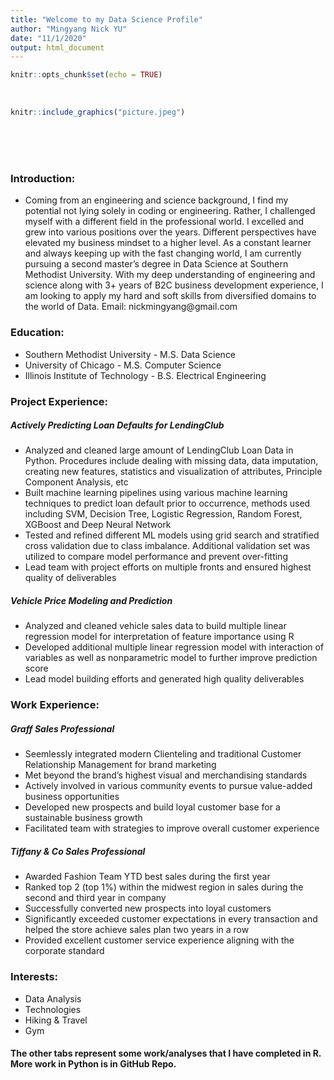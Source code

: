 ```yaml
---
title: "Welcome to my Data Science Profile"
author: "Mingyang Nick YU"
date: "11/1/2020"
output: html_document
---
```


```r
knitr::opts_chunk$set(echo = TRUE)
```

<br>
```r
knitr::include_graphics("picture.jpeg")
```
<br>
<br>
<br>
<h3>Introduction:</h3>
- Coming from an engineering and science background, I find my potential not lying solely in coding or engineering. Rather, I challenged myself with a different field in the professional world. I excelled and grew into various positions over the years. Different perspectives have elevated my business mindset to a higher level. As a constant learner and always keeping up with the fast changing world, I am currently pursuing a second master's degree in Data Science at Southern Methodist University. With my deep understanding of engineering and science along with 3+ years of B2C business development experience, I am looking to apply my hard and soft skills from diversified domains to the world of Data.
Email: nickmingyang@gmail.com


<h3>Education:</h3>
- Southern Methodist University - M.S. Data Science
- University of Chicago - M.S. Computer Science
- Illinois Institute of Technology - B.S. Electrical Engineering

<h3>Project Experience:</h3>
<h5>Actively Predicting Loan Defaults for LendingClub</h5>
- Analyzed and cleaned large amount of LendingClub Loan Data in Python. Procedures include dealing with missing data, data imputation, creating new features, statistics and visualization of attributes, Principle Component Analysis, etc
- Built machine learning pipelines using various machine learning techniques to predict loan default prior to occurrence, methods used including SVM, Decision Tree, Logistic Regression, Random Forest, XGBoost and Deep Neural Network
- Tested and refined different ML models using grid search and stratified cross validation due to class imbalance. Additional validation set was utilized to compare model performance and prevent over-fitting
- Lead team with project efforts on multiple fronts and ensured highest quality of deliverables

<h5>Vehicle Price Modeling and Prediction</h5>
- Analyzed and cleaned vehicle sales data to build multiple linear regression model for interpretation of feature importance using R
- Developed additional multiple linear regression model with interaction of variables as well as nonparametric model to further improve prediction score
- Lead model building efforts and generated high quality deliverables


<h3>Work Experience:</h3>
<h5>Graff Sales Professional</h5>
- Seemlessly integrated modern Clienteling and traditional Customer Relationship Management for brand marketing
- Met beyond the brand’s highest visual and merchandising standards
- Actively involved in various community events to pursue value-added business opportunities
- Developed new prospects and build loyal customer base for a sustainable business growth
- Facilitated team with strategies to improve overall customer experience

<h5>Tiffany & Co Sales Professional</h5>
- Awarded Fashion Team YTD best sales during the first year 
- Ranked top 2 (top 1%) within the midwest region in sales during the second and third year in company
- Successfully converted new prospects into loyal customers
- Significantly exceeded customer expectations in every transaction and helped the store achieve sales plan two years in a row
- Provided excellent customer service experience aligning with the corporate standard

<h3>Interests:</h3>
- Data Analysis
- Technologies
- Hiking & Travel
- Gym

<h4>**The other tabs represent some work/analyses that I have completed in R. More work in Python is in GitHub Repo.**</h4>
<br>
<br>



